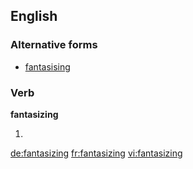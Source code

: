 ==English==
===Alternative forms===
*[[fantasising]]
===Verb===
'''fantasizing'''
# {{present participle of|[[fantasize]]}}

[[de:fantasizing]]
[[fr:fantasizing]]
[[vi:fantasizing]]